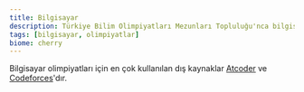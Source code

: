 ```yaml
---
title: Bilgisayar
description: Türkiye Bilim Olimpiyatları Mezunları Topluluğu'nca bilgisayar olimpiyatı için hazırlanan kaynaklar ve dış kaynaklar yer almaktadır.
tags: [bilgisayar, olimpiyatlar]
biome: cherry
---
```


Bilgisayar olimpiyatları için en çok kullanılan dış kaynaklar [Atcoder](/blog/atcoder-kullanimi) ve [Codeforces](/blog/codeforces-kullanimi)'dır.